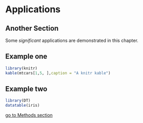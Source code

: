 # Applications

## Another Section
Some _significant_ applications are demonstrated in this chapter.


## Example one
```{r echo=FALSE}
library(knitr)
kable(mtcars[1,5, ],caption = "A knitr kable")
```
## Example two
```{r echo=FALSE}
library(DT)
datatable(iris)
```


[go to Methods section](#methods)
